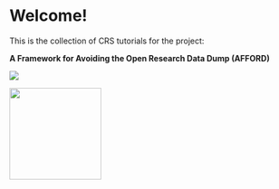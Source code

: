 # Welcome! {.unnumbered}

This is the collection of CRS tutorials for the project:

**A Framework for Avoiding the Open Research Data Dump (AFFORD)**

![](images/Logo_AFFORD_col.svg){fig-align="left"}

![](Logo_CRS_col.svg){fig-align="left" width="162"}
